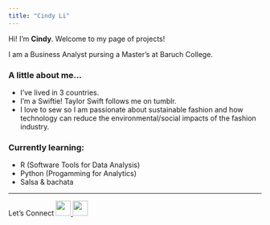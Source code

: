 ```yaml
---
title: "Cindy Li"
---
```


Hi! I'm **Cindy**. Welcome to my page of projects! 

I am a Business Analyst pursing a Master's at Baruch College. 

### A little about me...
- I've lived in 3 countries.
- I'm a Swiftie! Taylor Swift follows me on tumblr. 
- I love to sew so I am passionate about sustainable fashion and how technology can reduce the environmental/social impacts of the fashion industry. 

### Currently learning:
- R (Software Tools for Data Analysis)
- Python (Progamming for Analytics)
- Salsa & bachata

---
Let's Connect  <a href="https://www.linkedin.com/in/cndyli/"><img src="https://upload.wikimedia.org/wikipedia/commons/thumb/8/81/LinkedIn_icon.svg/1200px-LinkedIn_icon.svg.png" width="30"> 
 <a href="https://twitter.com/licjn17"><img src="https://upload.wikimedia.org/wikipedia/commons/thumb/c/cc/X_icon.svg/2048px-X_icon.svg.png" width="30"> 

[[![](https://upload.wikimedia.org/wikipedia/commons/thumb/8/81/LinkedIn_icon.svg/1200px-LinkedIn_icon.svg.png#left)](https://www.linkedin.com/in/cndyli/){width=50%}]: #